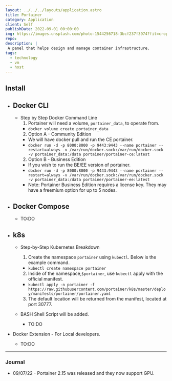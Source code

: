 ```yaml
---
layout: ../../../layouts/application.astro
title: Portainer
category: Application
client: Self
publishDate: 2022-09-01 00:00:00
img: https://images.unsplash.com/photo-1544256718-3bcf237f3974?fit=crop&w=1400&h=700&q=75
repo:
description: |
 A panel that helps design and manage container infrastructure.
tags:
  - technology
  - vm
  - host
---
```


## Install
  - Docker CLI
    -
    - Step by Step Docker Command Line
      1. Portainer will need a volume, `portainer_data`, to operate from.
        - `docker volume create portainer_data`
      2. Option A - Community Edition
        - We will have docker pull and run the CE portainer.
        - `docker run -d -p 8000:8000 -p 9443:9443 --name portainer --restart=always -v /var/run/docker.sock:/var/run/docker.sock -v portainer_data:/data portainer/portainer-ce:latest`
      2. Option B - Business Edition
        - If you wish to run the BE/EE version of portainer. 
        - `docker run -d -p 8000:8000 -p 9443:9443 --name portainer --restart=always -v /var/run/docker.sock:/var/run/docker.sock -v portainer_data:/data portainer/portainer-ee:latest`
        - Note: Portainer Business Edition requires a license key. They may have a freemium option for up to 5 nodes.

  - Docker Compose
    -
    - TO:DO

  - k8s
    -
    - Step-by-Step Kubernetes Breakdown
      1. Create the namespace `portainer` using `kubectl`. Below is the example command.
        - `kubectl create namespace portainer`
      2. Inside of the namespace,`$portainer`, use `kubectl` apply with the official manifest.
        - `kubectl apply -n portainer -f https://raw.githubusercontent.com/portainer/k8s/master/deploy/manifests/portainer/portainer.yaml`
      3. The default location will be returned from the manifest, located at port 30777.

    - BASH Shell Script will be added. 
      - TO:DO

  - Docker Extension - For Local developers.
    - TO:DO

* * *

### Journal

  - 09/07/22 - Portainer 2.15 was released and they now support GPU.